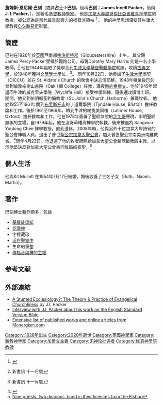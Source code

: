 {{Infobox Biography
| subject_name   = 詹姆斯·I·巴刻
| image_name     = 
| image_size     = 
| image_caption  = 
| date_of_birth  = {{birth date and age|1926|7|22}}
| place_of_birth = {{UK}}[[格洛斯特郡|格洛斯特郡]][[格洛斯特|格洛斯特]]
| death_date     = {{Death date and age|2020|7|17|1926|7|22}}
| place_of_death = [[加拿大|加拿大]][[卑詩省|卑詩省]][[溫哥華|溫哥華]]
| occupation     = [[基督教|基督教]][[神學家|神學家]]
}}

'''詹姆斯·恩尼爾·巴刻'''（或譯'''占士·I·巴刻'''，簡稱'''巴刻'''；'''James Innell Packer'''，簡稱 '''J. I. Packer'''，{{bd|1926年|7月22日|2020年|7月17日|catIdx=Packer}}），是著名[[基督教|基督教]][[神學家|神學家]]。 他是[[加拿大|加拿大]][[英屬哥倫比亞省|英屬哥倫比亞省]][[維真神學院|維真神學院]]的教授，被公認為是當代最具影響力的[[福音派|福音派]]領袖.<ref>{{cite news |url=http://www.time.com/time/covers/1101050207/photoessay/21.html |title=The 25 Most Influential Evangelicals in America |work=[[TIME|TIME]] |date=February 7, 2005 |deadurl=yes |archiveurl=https://web.archive.org/web/20090103052640/http://www.time.com/time/covers/1101050207/photoessay/21.html |archivedate=2009年1月3日 |accessdate=2009年1月9日 }}</ref>
。 他的神學思想深受其牛津大學教授[[C·S·路易斯|C·S·路易斯]]影響。

==簡歷==
巴刻在1926年於[[英國|英國]]西南部[[格洛斯特郡|格洛斯特郡]]（Gloucestershire）出生。 其父親James Percy Packer受僱於鐵路公司，母親Dorothy Mary Harris 則是一名小學教師。<ref name="FN">{{cite web |url=http://www.err.fes.org.hk/fansnews/200511/cover.php |title=存档副本 |accessdate=2009-01-20 |deadurl=yes |archiveurl=https://web.archive.org/web/20090105233337/http://www.err.fes.org.hk/fansnews/200511/cover.php |archivedate=2009-01-05 }} 新書訊 十一月號</ref>  他在1944年贏取了獎學金到[[牛津大學基督聖體學院|牛津大學基督聖體學院]]就讀，攻讀[[古典文學|古典文學]]，於1948年獲得[[文學學士|文學學士]]學位。<ref name="FN">{{cite web |url=http://www.err.fes.org.hk/fansnews/200511/cover.php |title=存档副本 |accessdate=2009-01-20 |deadurl=yes |archiveurl=https://web.archive.org/web/20090105233337/http://www.err.fes.org.hk/fansnews/200511/cover.php |archivedate=2009-01-05 }} 新書訊 十一月號 </ref>。 同年10月22日，他參加了[[牛津大學|牛津大學]]團契（OICCU）並在 St. Aldate's Church 的聚會中決志信耶穌。1948年畢業後巴刻曾到倫敦橡樹山書院（Oak Hill College）任教，講授[[新約|新約]][[希臘文|希臘文]]。他於1949年起返回牛津的威克里夫學院（Wycliffe Hall）接受神學訓練，隨後還攻讀博士班。 期間，他又到伯明翰聖約翰教堂（St. John's Church, Harborne）兼職牧者。
他於1955至1961年間到[[布里斯托尔|布里斯托市]]的丁道爾學院（Tyndale House, Bristol）擔任教席和工作。後於1961至1969年，轉到牛津的喇提美爾樓（Latimer House, Oxford）擔任教席和工作。他在1978年簽署了聖經無誤的[[芝加哥|芝加哥]]聲明，申明聖經無誤的立場。自1979年起，他在溫哥華維真神學院執教，後來被選為 Sangwoo Youtong Chee 神學教授，直到退休。2008年時，他與另外十位加拿大卑詩省的聖公會神職人員，退出了普世[[聖公宗|聖公宗]][[加拿大聖公會|加拿大聖公會]]，加入普世聖公宗南美洲南錐教省。<ref>{{Citation|title=Anglican congregation votes to split over same-sex blessings|author=Chantal Eustace|publisher=The Vancouver Sun|url=http://www.canada.com/vancouversun/story.html?id=55cf38f7-b342-4f85-bb3e-c89057694be7&k=25745|date=February 14, 2008|deadurl=yes|archiveurl=https://web.archive.org/web/20080215083625/http://www.canada.com/vancouversun/story.html?id=55cf38f7-b342-4f85-bb3e-c89057694be7&k=25745|archivedate=2008-02-15|accessdate=2009-01-09}}</ref>同年4月23日，他退還了他的牧者牌照給加拿大聖公會新西敏教區主教，以示他堅決反對加拿大聖公會為同性婚姻祝聖。<ref> [http://www.vancouver.anglican.ca/News/tabid/27/ctl/ViewArticle/ArticleId/666/mid/486/Default.aspx Nine priests, two deacons, hand in their licences from the Bishop]{{dead link|date=2018年4月 |bot=InternetArchiveBot |fix-attempted=yes }}</ref>

==個人生活==
他與Kit Mullett 在1954年7月17日結婚，婚後收養了三名子女（Ruth、Naomi、Martin）。

==著作==
巴刻博士著作頗多，包括
*[[基督徒須知|基督徒須知]]
*[[認識神|認識神]]
*字裡藏珍
*[[活在聖靈中|活在聖靈中]]
*生命的重整
*[[傳福音與神的主權|傳福音與神的主權]]

== 参考文献 ==
{{Reflist}}

== 外部連結 ==
* [https://web.archive.org/web/20080324093054/http://www.touchstonemag.com/docs/issues/15.10docs/15-10pg37.html A Stunted Ecclesiology?: The Theory & Practice of Evangelical Churchliness] by J.I. Packer
* [http://www.esv.org/translation/philosophy Interview with J.I. Packer about his work on the English Standard Version Bible] {{Wayback|url=http://www.esv.org/translation/philosophy |date=20050307195958 }}
* [http://www.monergism.com/thethreshold/articles/bio/jipacker.html Extensive list of published works and online articles from Monergism.com] {{Wayback|url=http://www.monergism.com/thethreshold/articles/bio/jipacker.html |date=20070430095051 }}

{{Authority control}}
{{DEFAULTSORT: Packer, James}}
[[Category:1926年出生|Category:1926年出生]]
[[Category:2020年逝世|Category:2020年逝世]]
[[Category:英國神學家|Category:英國神學家]]
[[Category:新教神学家|Category:新教神学家]]
[[Category:加爾文主義|Category:加爾文主義]]
[[Category:无神论批评者|Category:无神论批评者]]
[[Category:維真神學院教師|Category:維真神學院教師]]